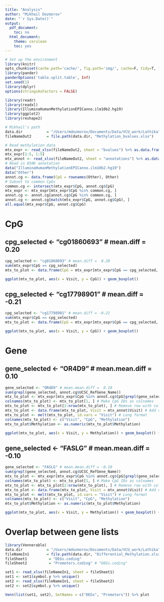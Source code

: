 ```yaml
---
title: "Analysis"
author: "Mikhail Dozmorov"
date: "`r Sys.Date()`"
output:
  pdf_document:
    toc: no
  html_document:
    theme: cerulean
    toc: yes
---
```


```r
# Set up the environment
library(knitr)
opts_chunk$set(cache.path='cache/', fig.path='img/', cache=F, tidy=T, fig.keep='high', echo=F, dpi=100, warnings=F, message=F, comment=NA, warning=F, results='as.is', fig.width = 10, fig.height = 6) #out.width=700, 
library(pander)
panderOptions('table.split.table', Inf)
set.seed(1)
library(dplyr)
options(stringsAsFactors = FALSE)
```

```r
library(readr)
library(readxl)
library(IlluminaHumanMethylationEPICanno.ilm10b2.hg19)
library(ggplot2)
library(reshape2)
```

```r
# Mikhail's path
data.dir           = "/Users/mdozmorov/Documents/Data/VCU_work/Lathika"
fileNameOut2       = file.path(data.dir, "Methylation_bvalues.xlsx")
```

```r
# Read methylation data
mtx_expr <- read_xlsx(fileNameOut2, sheet = "bvalues") %>% as.data.frame()
mtx_expr[1:5, 1:5]
mtx_annot <- read_xlsx(fileNameOut2, sheet = "annotations") %>% as.data.frame()
# Read in 850K annotation
data("IlluminaHumanMethylationEPICanno.ilm10b2.hg19")
data("Other")
annot.cg <- data.frame(CpG = rownames(Other), Other)
# Subset to common CpGs
common.cg <- intersect(mtx_expr$CpG, annot.cg$CpG)
mtx_expr <- mtx_expr[mtx_expr$CpG %in% common.cg, ]
annot.cg <- annot.cg[annot.cg$CpG %in% common.cg, ]
annot.cg <- annot.cg[match(mtx_expr$CpG, annot.cg$CpG), ]
all.equal(mtx_expr$CpG, annot.cg$CpG)
```

# CpG

## cpg_selected <- "cg01860693" # mean.diff =  0.20

```r
cpg_selected <- "cg01860693" # mean.diff =  0.20
sum(mtx_expr$CpG == cpg_selected)
mtx_to_plot <- data.frame(CpG = mtx_expr[mtx_expr$CpG == cpg_selected, !(colnames(mtx_expr) == "CpG")] %>% as.numeric(), Visit = mtx_annot$Visit)

ggplot(mtx_to_plot, aes(x = Visit, y = CpG)) + geom_boxplot()
```

## cpg_selected <- "cg17798901" # mean.diff = -0.21

```r
cpg_selected <- "cg17798901" # mean.diff = -0.21
sum(mtx_expr$CpG == cpg_selected)
mtx_to_plot <- data.frame(CpG = mtx_expr[mtx_expr$CpG == cpg_selected, !(colnames(mtx_expr) == "CpG")] %>% as.numeric(), Visit = mtx_annot$Visit)

ggplot(mtx_to_plot, aes(x = Visit, y = CpG)) + geom_boxplot()
```

# Gene

## gene_selected <- "OR4D9" # mean.mean.diff =  0.10

```r
gene_selected <- "OR4D9" # mean.mean.diff =  0.10
sum(grepl(gene_selected, annot.cg$UCSC_RefGene_Name))
mtx_to_plot <- mtx_expr[mtx_expr$CpG %in% annot.cg$CpG[grepl(gene_selected, annot.cg$UCSC_RefGene_Name)], , drop = FALSE] %>% t # Get all CpG for the gene and transpose
colnames(mtx_to_plot) <- mtx_to_plot[1, ] # Make CpG IDs as colnames
mtx_to_plot <- mtx_to_plot[2:nrow(mtx_to_plot), ] # Remove row with colnames
mtx_to_plot <- data.frame(mtx_to_plot, Visit = mtx_annot$Visit) # Add visit column
mtx_to_plot <- melt(mtx_to_plot, id.vars = "Visit") # Long format
colnames(mtx_to_plot) <- c("Visit", "CpG", "Methylation")
mtx_to_plot$Methylation <- as.numeric(mtx_to_plot$Methylation)

ggplot(mtx_to_plot, aes(x = Visit, y = Methylation)) + geom_boxplot() + facet_grid(. ~ CpG)
```

## gene_selected <- "FASLG" # mean.mean.diff = -0.10

```r
gene_selected <- "FASLG" # mean.mean.diff = -0.10
sum(grepl(gene_selected, annot.cg$UCSC_RefGene_Name))
mtx_to_plot <- mtx_expr[mtx_expr$CpG %in% annot.cg$CpG[grepl(gene_selected, annot.cg$UCSC_RefGene_Name)], , drop = FALSE] %>% t # Get all CpG for the gene and transpose
colnames(mtx_to_plot) <- mtx_to_plot[1, ] # Make CpG IDs as colnames
mtx_to_plot <- mtx_to_plot[2:nrow(mtx_to_plot), ] # Remove row with colnames
mtx_to_plot <- data.frame(mtx_to_plot, Visit = mtx_annot$Visit) # Add visit column
mtx_to_plot <- melt(mtx_to_plot, id.vars = "Visit") # Long format
colnames(mtx_to_plot) <- c("Visit", "CpG", "Methylation")
mtx_to_plot$Methylation <- as.numeric(mtx_to_plot$Methylation)

ggplot(mtx_to_plot, aes(x = Visit, y = Methylation)) + geom_boxplot() + facet_grid(. ~ CpG)
```

# Overlap between gene lists


```r
library(Vennerable)
data.dir           = "/Users/mdozmorov/Documents/Data/VCU_work/Lathika"
fileNameIn1        = file.path(data.dir, "Differential_Methylation.xlsx")
fileSheet1          = "DEGs.coding"
fileSheet2          = "Promoters.coding" # "DEGs.coding"

set1 <- read_xlsx(fileNameIn1, sheet = fileSheet1)
set1 <- set1$symbol.y %>% unique()
set2 <- read_xlsx(fileNameIn1, sheet = fileSheet2)
set2 <- set2$symbol.y %>% unique()

Venn(list(set1, set2), SetNames = c("DEGs", "Promoters")) %>% plot
```

